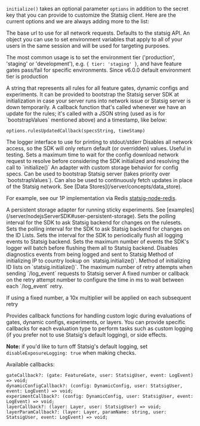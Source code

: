`initialize()` takes an optional parameter `options` in addition to the secret key that you can provide to customize the Statsig client. Here are the current options and we are always adding more to the list:

<ResponseField name="api" type="string" default="https://statsigapi.net/v1">
  The base url to use for all network requests. Defaults to the statsig API.
</ResponseField>

<ResponseField name="environment" type="StatsigEnvironment" default="null">
  An object you can use to set environment variables that apply to all of your users in the same session and will be used for targeting purposes.

  The most common usage is to set the environment tier ('production', 'staging' or 'development'), e.g. `{ tier: 'staging' }`, and have feature gates pass/fail for specific environments. Since v6.0.0 default environment tier is production
</ResponseField>

<ResponseField name="bootstrapValues" type="string" default="null">
  A string that represents all rules for all feature gates, dynamic configs and experiments. It can be provided to bootstrap the Statsig server SDK at initialization in case your server runs into network issue or Statsig server is down temporarily.
</ResponseField>

<ResponseField name="rulesUpdatedCallback" type="function" default="null">
  A callback function that's called whenever we have an update for the rules; it's called with a JSON string (used as is for `bootstrapValues` mentioned above) and a timestamp, like below:

  ```
  options.rulesUpdatedCallback(specsString, timeStamp)
  ```
</ResponseField>

<ResponseField name="logger" type="LoggerInterface" default="console.log">
  The logger interface to use for printing to stdout/stderr
</ResponseField>

<ResponseField name="localMode" type="boolean" default="false">
  Disables all network access, so the SDK will only return default (or overridden) values. Useful in testing.
</ResponseField>

<ResponseField name="initTimeoutMs" type="number" default="0">
  Sets a maximum time to wait for the config download network request to resolve before considering the SDK initialized and resolving the call to `initialize()`
</ResponseField>

<ResponseField name="dataAdapter" type="IDataAdapter" default="null">
  An adapter with custom storage behavior for config specs. Can be used to bootstrap Statsig server (takes priority over `bootstrapValues`). Can also be used to continuously fetch updates in place of the Statsig network. See [Data Stores](/server/concepts/data_store).

  For example, see our 1P implementation via Redis [statsig-node-redis](https://github.com/statsig-io/node-js-server-sdk-redis).
</ResponseField>

<ResponseField name="UserPersistentStorage" type="IUserPersistentStorage" default="nil">
  A persistent storage adapter for running sticky experiments. See [examples](/server/nodejsServerSDK#user-persistent-storage).
</ResponseField>

<ResponseField name="rulesetsSyncIntervalMs" type="number" default="10000">
  Sets the polling interval for the SDK to ask Statsig backend for changes on the rulesets.
</ResponseField>

<ResponseField name="idListsSyncIntervalMs" type="number" default="60000">
  Sets the polling interval for the SDK to ask Statsig backend for changes on the ID Lists.
</ResponseField>

<ResponseField name="loggingIntervalMs" type="number" default="60000">
  Sets the interval for the SDK to periodically flush all logging events to Statsig backend.
</ResponseField>

<ResponseField name="loggingMaxBufferSize" type="number" default="1000">
  Sets the maximum number of events the SDK's logger will batch before flushing them all to Statsig backend.
</ResponseField>

<ResponseField name="disableDiagnostics" type="boolean" default="false">
  Disables diagnostics events from being logged and sent to Statsig
</ResponseField>

<ResponseField name="initStrategyForIP3Country" type="'await' | 'lazy' | 'none'" default="'await'">
  Method of initializing IP to country lookup on `statsig.initialize()`.
</ResponseField>

<ResponseField name="initStrategyForIDLists" type="'await' | 'lazy' | 'none'" default="'await'">
  Method of initializing ID lists on `statsig.initialize()`.
</ResponseField>

<ResponseField name="postLogsRetryLimit" type="number" default="5">
  The maximum number of retry attempts when sending `/log_event` requests to Statsig server
</ResponseField>

<ResponseField name="postLogsRetryBackoff" type="number | (retry: number) => number" default="1000">
  A fixed number or callback on the retry attempt number to configure the time in ms to wait between each `/log_event` retry.

  If using a fixed number, a 10x multiplier will be applied on each subsequent retry
</ResponseField>

<ResponseField name="evaluationCallbacks" type="EvaluationCallbacks" default="{}">
  Provides callback functions for handling custom logic during evaluations of gates, dynamic configs, experiments, or layers. You can provide specific callbacks for each evaluation type to perform tasks such as custom logging (if you prefer not to use Statsig's default logging), or side effects.

  **Note:** if you'd like to turn off Statsig's default logging, set `disableExposureLogging: true` when making checks.

  Available callbacks:
  ```
  gateCallback?: (gate: FeatureGate, user: StatsigUser, event: LogEvent) => void;
  dynamicConfigCallback?: (config: DynamicConfig, user: StatsigUser, event: LogEvent) => void;
  experimentCallback?: (config: DynamicConfig, user: StatsigUser, event: LogEvent) => void;
  layerCallback?: (layer: Layer, user: StatsigUser) => void;
  layerParamCallback?: (layer: Layer, paramName: string, user: StatsigUser, event: LogEvent) => void;
  ```
</ResponseField>
